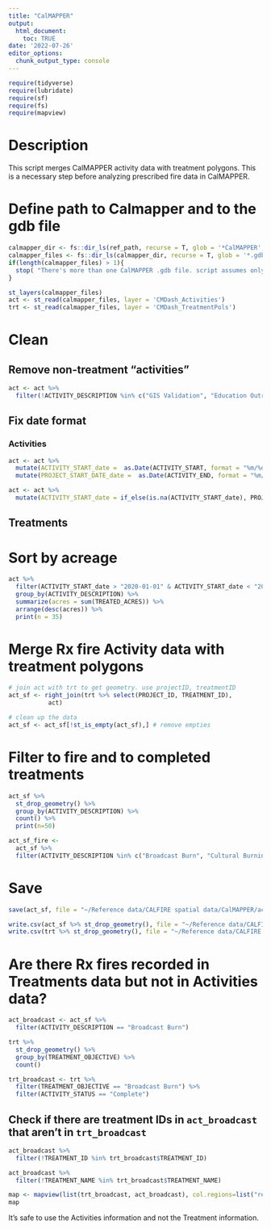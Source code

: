 ```yaml
---
title: "CalMAPPER"
output: 
  html_document:
    toc: TRUE
date: '2022-07-26'
editor_options: 
  chunk_output_type: console
---
```


```r
require(tidyverse)
require(lubridate)
require(sf)
require(fs)
require(mapview)
```

# Description

This script merges CalMAPPER activity data with treatment polygons. This is a necessary step before analyzing prescribed fire data in CalMAPPER. 


# Define path to Calmapper and to the gdb file
```r
calmapper_dir <- fs::dir_ls(ref_path, recurse = T, glob = '*CalMAPPER', type = 'directory')
calmapper_files <- fs::dir_ls(calmapper_dir, recurse = T, glob = '*.gdb')
if(length(calmapper_files) > 1){
  stop( "There's more than one CalMAPPER .gdb file. script assumes only 1.")
}

```

```r
st_layers(calmapper_files)
act <- st_read(calmapper_files, layer = 'CMDash_Activities')
trt <- st_read(calmapper_files, layer = 'CMDash_TreatmentPols')
```


# Clean
## Remove non-treatment "activities"
```r
act <- act %>% 
  filter(!ACTIVITY_DESCRIPTION %in% c("GIS Validation", "Education Outreach", "Project Administration", "Planning Meeting", "Public Contacts", "Water Site Development"))
```

## Fix date format

### Activities
```r
act <- act %>% 
  mutate(ACTIVITY_START_date =  as.Date(ACTIVITY_START, format = "%m/%d/%Y")) %>% 
  mutate(PROJECT_START_DATE_date =  as.Date(ACTIVITY_END, format = "%m/%d/%Y")) 
```

```r
act <- act %>% 
  mutate(ACTIVITY_START_date = if_else(is.na(ACTIVITY_START_date), PROJECT_START_DATE_date, ACTIVITY_START_date))
```

## Treatments

# Sort by acreage
```r
act %>% 
  filter(ACTIVITY_START_date > "2020-01-01" & ACTIVITY_START_date < "2020-12-31") %>% 
  group_by(ACTIVITY_DESCRIPTION) %>% 
  summarize(acres = sum(TREATED_ACRES)) %>% 
  arrange(desc(acres)) %>% 
  print(n = 35)
```

# Merge Rx fire Activity data with treatment polygons
```r
# join act with trt to get geometry. use projectID, treatmentID
act_sf <- right_join(trt %>% select(PROJECT_ID, TREATMENT_ID), 
           act)

# clean up the data
act_sf <- act_sf[!st_is_empty(act_sf),] # remove empties
```

# Filter to fire and to completed treatments
```r
act_sf %>% 
  st_drop_geometry() %>% 
  group_by(ACTIVITY_DESCRIPTION) %>% 
  count() %>% 
  print(n=50)
```

```r
act_sf_fire <- 
  act_sf %>% 
  filter(ACTIVITY_DESCRIPTION %in% c("Broadcast Burn", "Cultural Burning", "Pile Burning", "Site Preparation (RxBurn)"))
```

# Save
```r
save(act_sf, file = "~/Reference data/CALFIRE spatial data/CalMAPPER/activities_fire.Rdata")
```

```r
write.csv(act_sf %>% st_drop_geometry(), file = "~/Reference data/CALFIRE spatial data/CalMapper/activities_fire.csv", row.names = F)
write.csv(trt %>% st_drop_geometry(), file = "~/Reference data/CALFIRE spatial data/CalMapper/treatments_fire.csv", row.names = F)
```

# Are there Rx fires recorded in Treatments data but not in Activities data?
```r
act_broadcast <- act_sf %>% 
  filter(ACTIVITY_DESCRIPTION == "Broadcast Burn")
```


```r
trt %>% 
  st_drop_geometry() %>% 
  group_by(TREATMENT_OBJECTIVE) %>% 
  count()
```


```r
trt_broadcast <- trt %>% 
  filter(TREATMENT_OBJECTIVE == "Broadcast Burn") %>% 
  filter(ACTIVITY_STATUS == "Complete")
```

## Check if there are treatment IDs in `act_broadcast` that aren't in `trt_broadcast`
```r
act_broadcast %>% 
  filter(!TREATMENT_ID %in% trt_broadcast$TREATMENT_ID)
```

```r
act_broadcast %>% 
  filter(!TREATMENT_NAME %in% trt_broadcast$TREATMENT_NAME)
```

```r
map <- mapview(list(trt_broadcast, act_broadcast), col.regions=list("red","blue"),col=list("red","blue"))
map
```

It's safe to use the Activities information and not the Treatment information.
